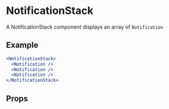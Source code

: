 
<Meta
  component={NotificationStack}
  title="🛠 Utilities/UI Interactive/NotificationStack"
/>

# NotificationStack

A NotificationStack component displays an array of `Notification`

## Example

```jsx
<NotificationStack>
  <Notification />
  <Notification />
  <Notification />
</NotificationStack>
```

## Props

<ArgsTable of={NotificationStack} />
